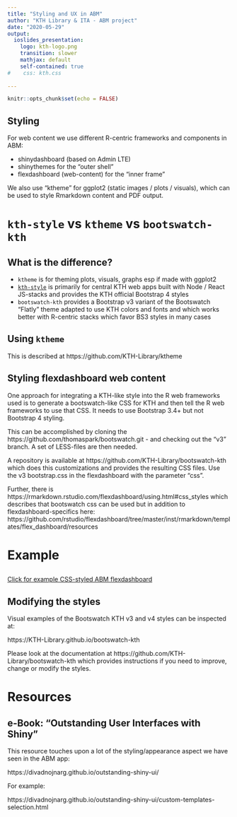 ```yaml
---
title: "Styling and UX in ABM"
author: "KTH Library & ITA - ABM project"
date: "2020-05-29"
output:
  ioslides_presentation: 
    logo: kth-logo.png
    transition: slower
    mathjax: default
    self-contained: true
#    css: kth.css    
    
---
```


```r
knitr::opts_chunk$set(echo = FALSE)
```

## Styling

For web content we use different R-centric frameworks and components in ABM:

- shinydashboard (based on Admin LTE)
- shinythemes for the "outer shell"
- flexdashboard (web-content) for the "inner frame"

We also use "ktheme" for ggplot2 (static images / plots / visuals), which can be used to style Rmarkdown content and PDF output.

# `kth-style` vs `ktheme` vs `bootswatch-kth`

## What is the difference?

- `ktheme` is for theming plots, visuals, graphs esp if made with ggplot2
- [`kth-style`](https://github.com/kth/kth-style) is primarily for central KTH web apps built with Node / React JS-stacks and provides the KTH official Bootstrap 4 styles
- `bootswatch-kth` provides a Bootstrap v3 variant of the Bootswatch "Flatly" theme adapted to use KTH colors and fonts and which works better with R-centric stacks which favor BS3 styles in many cases

## Using `ktheme`

This is described at https://github.com/KTH-Library/ktheme

## Styling flexdashboard web content {.smaller}

One approach for integrating a KTH-like style into the R web frameworks used is to generate a bootswatch-like CSS for KTH and then tell the R web frameworks to use that CSS. It needs to use Bootstrap 3.4+ but not Bootstrap 4 styling.

This can be accomplished by cloning the https://github.com/thomaspark/bootswatch.git - and checking out the "v3" branch. A set of LESS-files are then needed. 

A repository is available at https://github.com/KTH-Library/bootswatch-kth which does this customizations and provides the resulting CSS files. Use the v3 bootstrap.css in the flexdashboard with the parameter "css".

Further, there is https://rmarkdown.rstudio.com/flexdashboard/using.html#css_styles which describes that bootswatch css can be used but in addition to flexdashboard-specifics here: https://github.com/rstudio/flexdashboard/tree/master/inst/rmarkdown/templates/flex_dashboard/resources

# Example

##

[Click for example CSS-styled ABM flexdashboard](abm.html)

## Modifying the styles

Visual examples of the Bootswatch KTH v3 and v4 styles can be inspected at:

https://KTH-Library.github.io/bootswatch-kth

Please look at the documentation at https://github.com/KTH-Library/bootswatch-kth which provides instructions if you need to improve, change or modify the styles.

# Resources

## e-Book: "Outstanding User Interfaces with Shiny"

This resource touches upon a lot of the styling/appearance aspect we have seen in the ABM app:

https://divadnojnarg.github.io/outstanding-shiny-ui/

For example:

https://divadnojnarg.github.io/outstanding-shiny-ui/custom-templates-selection.html